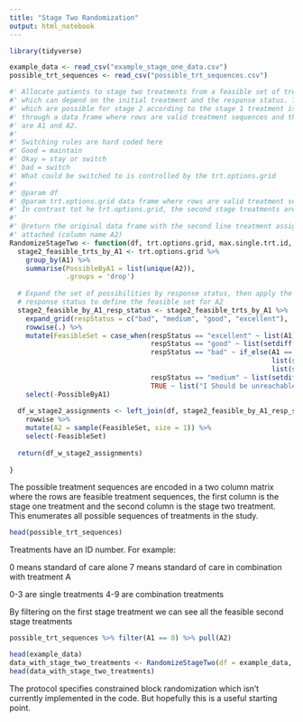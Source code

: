 ```yaml
---
title: "Stage Two Randomization"
output: html_notebook
---
```


```r
library(tidyverse)
```

```r
example_data <- read_csv("example_stage_one_data.csv")
possible_trt_sequences <- read_csv("possible_trt_sequences.csv")
```

```r

#' Allocate patients to stage two treatments from a feasible set of treatments
#' which can depend on the initial treatment and the response status. The treatments
#' which are possible for stage 2 according to the stage 1 treatment is specified 
#' through a data frame where rows are valid treatment sequences and the two columns 
#' are A1 and A2. 
#' 
#' Switching rules are hard coded here
#' Good = maintain
#' Okay = stay or switch
#' bad = switch
#' What could be switched to is controlled by the trt.options.grid
#' 
#' @param df
#' @param trt.options.grid data frame where rows are valid treatment sequences and columns are stages
#' In contrast tot he trt.options.grid, the second stage treatments are augmentation treatments involving the treatment from A1
#' 
#' @return the original data frame with the second line treatment assignment column 
#' attached (column name A2)
RandomizeStageTwo <- function(df, trt.options.grid, max.single.trt.id, ...){
  stage2_feasible_trts_by_A1 <- trt.options.grid %>% 
    group_by(A1) %>%
    summarise(PossibleByA1 = list(unique(A2)),
              .groups = 'drop')
  
  # Expand the set of possibilities by response status, then apply the logic based on 
  # response status to define the feasible set for A2
  stage2_feasible_by_A1_resp_status <- stage2_feasible_trts_by_A1 %>% 
    expand_grid(respStatus = c("bad", "medium", "good", "excellent"), .) %>% 
    rowwise(.) %>% 
    mutate(FeasibleSet = case_when(respStatus == "excellent" ~ list(A1),
                                   respStatus == "good" ~ list(setdiff(PossibleByA1, 0:max.single.trt.id)),
                                   respStatus == "bad" ~ if_else(A1 == "0",
                                                                 list(setdiff(PossibleByA1, A1)),
                                                                 list(setdiff((1:max.single.trt.id), A1))),
                                   respStatus == "medium" ~ list(setdiff(PossibleByA1, A1)),
                                   TRUE ~ list("I Should be unreachable, investigate if you see me"))) %>% 
    select(-PossibleByA1)
  
  df_w_stage2_assignments <- left_join(df, stage2_feasible_by_A1_resp_status, by = c("A1", "respStatus")) %>% 
    rowwise %>% 
    mutate(A2 = sample(FeasibleSet, size = 1)) %>% 
    select(-FeasibleSet)
  
  return(df_w_stage2_assignments)
  
}
```


The possible treatment sequences are encoded in a two column matrix where the rows are 
feasible treatment sequences, the first column is the stage one treatment and the second column is the stage two treatment.
This enumerates all possible sequences of treatments in the study. 


```r
head(possible_trt_sequences)
```

Treatments have an ID number. For example:

0 means standard of care alone
7 means standard of care in combination with treatment A

0-3 are single treatments
4-9 are combination treatments

By filtering on the first stage treatment we can see all the feasible second stage treatments
```r
possible_trt_sequences %>% filter(A1 == 0) %>% pull(A2)
```

```r
head(example_data)
data_with_stage_two_treatments <- RandomizeStageTwo(df = example_data, trt.options.grid = possible_trt_sequences, max.single.trt.id = 3)
head(data_with_stage_two_treatments)
```

The protocol specifies constrained block randomization which isn't currently implemented in the code. But hopefully this is a useful starting point.